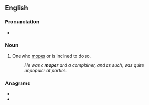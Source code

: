 ==English==

===Pronunciation===
* {{rhymes|əʊpə(r)|lang=en}}

===Noun===
{{en-noun}}

# One who [[mope]]s or is inclined to do so.
#: ''He was a '''moper''' and a complainer, and as such, was quite unpopular at parties.''

===Anagrams===
* {{l|en|EPROM}}
* {{l|en|proem}}